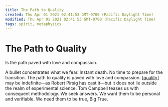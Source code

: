 ```yaml
---
title: The Path to Quality
created: Thu Apr 01 2021 02:41:53 GMT-0700 (Pacific Daylight Time)
modified: Thu Apr 01 2021 02:41:53 GMT-0700 (Pacific Daylight Time)
tags: spirit, metaphysics
---
```


# The Path to Quality

Is the path paved with love and compassion.

A bullet concentrates what we fear. Instant death. No time to prepare for the transition. The path to quality is paved with love and compassion. [[quality]] may be indefinite—as Robert Pirsig has cast it—but it does not lie outside the realm of experimental science. Tom Campbell teases us with consequent methodology. We seek answers. We want them to be personal and verifiable. We need them to be true, Big True.

[//begin]: # "Autogenerated link references for markdown compatibility"
[quality]: ../attend/quality "quality"
[//end]: # "Autogenerated link references"